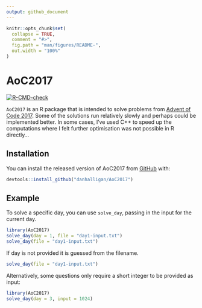 ```yaml
---
output: github_document
---
```


<!-- README.md is generated from README.Rmd. Please edit that file -->

```r
knitr::opts_chunk$set(
  collapse = TRUE,
  comment = "#>",
  fig.path = "man/figures/README-",
  out.width = "100%"
)
```

# AoC2017

<!-- badges: start -->
[![R-CMD-check](https://github.com/danhalligan/AoC2017/workflows/R-CMD-check/badge.svg)](https://github.com/danhalligan/AoC2017/actions)
<!-- badges: end -->

`AoC2017` is an R package that is intended to solve problems from
[Advent of Code 2017](https://adventofcode.com/2017). Some of the solutions
run relatively slowly and perhaps could be implemented better. In some cases,
I've used C++ to speed up the computations where I felt further optimisation
was not possible in R directly...

## Installation

You can install the released version of AoC2017 from
[GitHub](https://github.com/) with:

``` r
devtools::install_github("danhalligan/AoC2017")
```

## Example

To solve a specific day, you can use `solve_day`, passing in the input for
the current day.


``` r
library(AoC2017)
solve_day(day = 1, file = "day1-input.txt")
solve_day(file = "day1-input.txt")
```

If day is not provided it is guessed from the filename.

``` r
solve_day(file = "day1-input.txt")
```

Alternatively, some questions only require a short integer to be provided as
input:

```r
library(AoC2017)
solve_day(day = 3, input = 1024)
```
